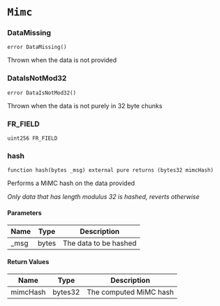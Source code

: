 # `Mimc`

### DataMissing

```solidity
error DataMissing()
```

Thrown when the data is not provided

### DataIsNotMod32

```solidity
error DataIsNotMod32()
```

Thrown when the data is not purely in 32 byte chunks

### FR_FIELD

```solidity
uint256 FR_FIELD
```

### hash

```solidity
function hash(bytes _msg) external pure returns (bytes32 mimcHash)
```

Performs a MiMC hash on the data provided

_Only data that has length modulus 32 is hashed, reverts otherwise_

#### Parameters

| Name | Type | Description |
| ---- | ---- | ----------- |
| _msg | bytes | The data to be hashed |

#### Return Values

| Name | Type | Description |
| ---- | ---- | ----------- |
| mimcHash | bytes32 | The computed MiMC hash |

